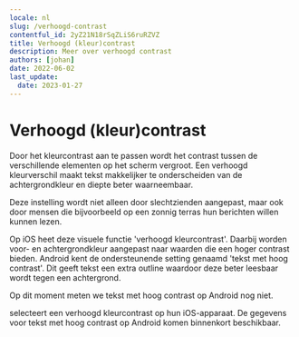 ```yaml
---
locale: nl
slug: /verhoogd-contrast
contentful_id: 2yZ21N18rSqZLiS6ruRZVZ
title: Verhoogd (kleur)contrast
description: Meer over verhoogd contrast
authors: [johan]
date: 2022-06-02
last_update:
  date: 2023-01-27
---
```


# Verhoogd (kleur)contrast

Door het kleurcontrast aan te passen wordt het contrast tussen de verschillende elementen op het scherm vergroot. Een verhoogd kleurverschil maakt tekst makkelijker te onderscheiden van de achtergrondkleur en diepte beter waarneembaar.

Deze instelling wordt niet alleen door slechtzienden aangepast, maar ook door mensen die bijvoorbeeld op een zonnig terras hun berichten willen kunnen lezen.

Op iOS heet deze visuele functie 'verhoogd kleurcontrast'. Daarbij worden voor- en achtergrondkleur aangepast naar waarden die een hoger contrast bieden. Android kent de ondersteunende setting genaamd 'tekst met hoog contrast'. Dit geeft tekst een extra outline waardoor deze beter leesbaar wordt tegen een achtergrond.

Op dit moment meten we tekst met hoog contrast op Android nog niet.

<TwoColumnBlock>
  <LeftColumn>
    <ColumnRow>
      <PercentageBlock
        metrics={[
          { title: 'Colour contrast', key: 'ios-accessibility_is_darker_system_colors_enabled-true', isPercentage: true }
        ]}
        label="Meer over kleurcontrast"
        url="/nl/stats/verhoogd-contrast">
        selecteert een verhoogd kleurcontrast op hun iOS-apparaat.
      </PercentageBlock>
    </ColumnRow>
  </LeftColumn>
  <RightColumn>
    <ColumnRow>
      <TextBlock showBackgroundColor={true}>
        De gegevens voor tekst met hoog contrast op Android komen binnenkort beschikbaar.
        <CustomLink
          url="/nl/stats/verhoogd-contrast"
          label="Meer over kleurcontrast"
          external={false}
          appearance="link"
        />
      </TextBlock>
    </ColumnRow>
  </RightColumn>
</TwoColumnBlock>

<Quote
  quote="Toegankelijkheid mag wat mij betreft ook mooi zijn."
  name="Onno"
  image="/img/light/Interview met slechtziende gebruiker over mobiele applicaties op telefoons.jpg"
  alt="Foto Onno"
  linkLabel="Lees het interview met Onno"
  url="/nl/artikelen/onno"
/>
